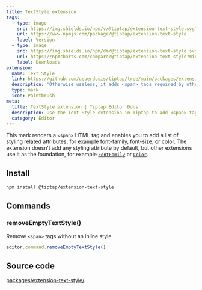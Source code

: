 ```yaml
---
title: TextStyle extension
tags:
  - type: image
    src: https://img.shields.io/npm/v/@tiptap/extension-text-style.svg?label=version
    url: https://www.npmjs.com/package/@tiptap/extension-text-style
    label: Version
  - type: image
    src: https://img.shields.io/npm/dm/@tiptap/extension-text-style.svg
    url: https://npmcharts.com/compare/@tiptap/extension-text-style?minimal=true
    label: Downloads
extension:
  name: Text Style
  link: https://github.com/ueberdosis/tiptap/tree/main/packages/extension-text-style
  description: 'Otherwise useless, it adds <span> tags required by other extensions.'
  type: mark
  icon: Paintbrush
meta:
  title: TextStyle extension | Tiptap Editor Docs
  description: Use the Text Style extension in Tiptap to add <span> tags with custom styles. Learn more in our docs!
  category: Editor
---
```



This mark renders a `<span>` HTML tag and enables you to add a list of styling related attributes, for example font-family, font-size, or color. The extension doesn’t add any styling attribute by default, but other extensions use it as the foundation, for example [`FontFamily`](/3.x/editor/extensions/functionality/fontfamily) or [`Color`](/3.x/editor/extensions/functionality/color).

<CodeDemo path="/Marks/Textstyle" />

## Install

```bash
npm install @tiptap/extension-text-style
```

## Commands

### removeEmptyTextStyle()

Remove `<span>` tags without an inline style.

```js
editor.command.removeEmptyTextStyle()
```

## Source code

[packages/extension-text-style/](https://github.com/ueberdosis/tiptap/blob/main/packages/extension-text-style/)

